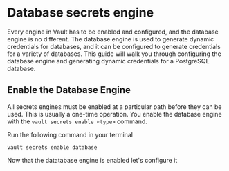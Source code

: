 # Database secrets engine

Every engine in Vault has to be enabled and configured, and the database engine is no different. The database engine is used to generate dynamic credentials for databases, and it can be configured to generate credentials for a variety of databases. This guide will walk you through configuring the database engine and generating dynamic credentials for a PostgreSQL database.

## Enable the Database Engine

All secrets engines must be enabled at a particular path before they can be used. This is usually a one-time operation. You enable the database engine with the `vault secrets enable <type>` command.


<Task id="enable_database">
Run the following command in your terminal

```shell
vault secrets enable database
```
</Task>

Now that the datatabase engine is enabled let's configure it